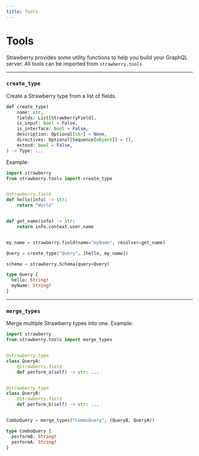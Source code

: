 ```yaml
---
title: Tools
---
```


# Tools

Strawberry provides some utility functions to help you build your GraphQL
server. All tools can be imported from `strawberry.tools`

***

### `create_type`

Create a Strawberry type from a list of fields.

```python
def create_type(
    name: str,
    fields: List[StrawberryField],
    is_input: bool = False,
    is_interface: bool = False,
    description: Optional[str] = None,
    directives: Optional[Sequence[object]] = (),
    extend: bool = False,
) -> Type: ...
```

Example:

<CodeGrid>


```python
import strawberry
from strawberry.tools import create_type


@strawberry.field
def hello(info) -> str:
    return "World"


def get_name(info) -> str:
    return info.context.user.name


my_name = strawberry.field(name="myName", resolver=get_name)

Query = create_type("Query", [hello, my_name])

schema = strawberry.Schema(query=Query)
```

```graphql
type Query {
  hello: String!
  myName: String!
}
```

</CodeGrid>


***

### `merge_types`

Merge multiple Strawberry types into one. Example:

<CodeGrid>


```python
import strawberry
from strawberry.tools import merge_types


@strawberry.type
class QueryA:
    @strawberry.field
    def perform_a(self) -> str: ...


@strawberry.type
class QueryB:
    @strawberry.field
    def perform_b(self) -> str: ...


ComboQuery = merge_types("ComboQuery", (QueryB, QueryA))
```

```graphql
type ComboQuery {
  performB: String!
  performA: String!
}
```

</CodeGrid>